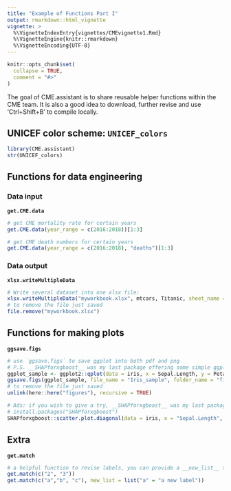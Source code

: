 ```yaml
---
title: "Example of Functions Part I"
output: rmarkdown::html_vignette
vignette: >
  %\VignetteIndexEntry{vignettes/CMEvignette1.Rmd}
  %\VignetteEngine{knitr::rmarkdown}
  %\VignetteEncoding{UTF-8}
---
```


```r
knitr::opts_chunk$set(
  collapse = TRUE,
  comment = "#>"
)
```

The goal of CME.assistant is to share reusable helper functions within the CME team.
It is also a good idea to download, further revise and use 'Ctrl+Shift+B' to compile locally.

## UNICEF color scheme: `UNICEF_colors`
```r
library(CME.assistant)
str(UNICEF_colors)
```

## Functions for data engineering

### Data input

**`get.CME.data`**
```r
# get CME mortality rate for certain years 
get.CME.data(year_range = c(2016:2018))[1:3]

# get CME death numbers for certain years
get.CME.data(year_range = c(2016:2018), "deaths")[1:3]
```


### Data output

**`xlsx.writeMultipleData`**
```r
# Write several dataset into one xlsx file:
xlsx.writeMultipleData("myworkbook.xlsx", mtcars, Titanic, sheet_name = c("dt1", "dt2"))
# to remove the file just saved
file.remove("myworkbook.xlsx")
```

## Functions for making plots

**`ggsave.figs`**
```r
# use `ggsave.figs` to save ggplot into both pdf and png
# P.S. __SHAPforxgboost__ was my last package offering some simple ggplot visualization functions
ggplot_sample <- ggplot2::qplot(data = iris, x = Sepal.Length, y = Petal.Length)
ggsave.figs(ggplot_sample, file_name = "Iris_sample", folder_name = "figures")
# to remove the file just saved
unlink(here::here("figures"), recursive = TRUE)

# Ads: if you wish to give a try, __SHAPforxgboost__ was my last package offering some ggplot visualization functions
# install.packages("SHAPforxgboost")
SHAPforxgboost::scatter.plot.diagonal(data = iris, x = "Sepal.Length", y = "Petal.Length")
```


## Extra  
**`get.match`**
```r
# a helpful function to revise labels, you can provide a __new_list__ to define the labels
get.match(c("2", "3"))
get.match(c("a","b", "c"), new_list = list("a" = "a new label"))

```

